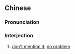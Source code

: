 {{also|不要客气}}
==Chinese==
{{zh-forms|s=不要客气|type=22}}

===Pronunciation===
{{zh-pron
|m=不yào kèqì
|c=bat1 jiu3 haak3 hei3
|cat=intj
}}

===Interjection===
{{zh-interj}}

# [[don't mention it]]; [[no problem]]
